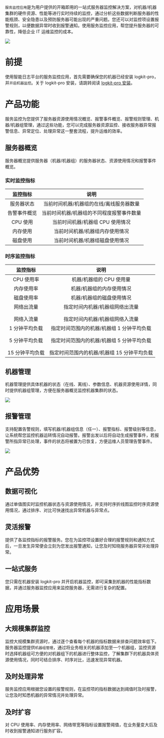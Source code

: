 `服务监控应用`是为用户提供的开箱即用的一站式服务器监控解决方案，对机器/机器集群的硬件资源、性能等进行实时持续的监控，通过分析这些数据判断服务器的性能瓶颈、安全隐患以及预防服务器可能出现的严重问题。您还可以对监控项设置报警规则，以便数据异常时收到报警通知。使用服务监控应用，帮您提升服务器的可靠性，降低企业 IT 运维监控的成本。

![](https://pandora-kibana.qiniu.com/service_monitoring/service-monitor2.png)

# **前提**

使用智能日志平台的服务监控应用，首先需要确保您的机器已经安装 logkit-pro，并`开启机器监控`。关于 logkit-pro 安装，请跳转阅读 [logkit-pro 安装](/insight/manual/4682/logkit-pro-install)。

# **产品功能**

服务监控为您提供了服务器资源使用情况概览、报警事件概览、报警规则管理、机器/机器组管理，通过这些功能，您可以完成服务器资源监控、接收服务器异常报警信息、异常定位、处理异常这一整套流程，提升运维的效率。

## **服务器概览**

服务器概览提供服务器（机器/机器组）的服务器状态、资源使用情况和报警事件概览。

### **实时监控指标**

|监控指标|说明|
| :------: | :------: |
|服务器状态|当前时间机器/机器组的在线/离线服务器数量|
|告警事件概览|当前时间机器/机器组的不同程度报警事件数量|
|CPU 使用|当前时间机器/机器组 CPU 使用情况|
|内存使用|当前时间机器/机器组内存使用情况|
|磁盘使用|当前时间机器/机器组磁盘使用情况|

### **时序监控指标**

|监控指标|说明|
| :------: | :------: |
|CPU 使用率|机器/机器组的 CPU 使用量|
|内存使用率|机器/机器组的内存使用情况|
|磁盘使用率|机器/机器组的磁盘使用情况|
|网络出流量</p>网络入流量|指定时间内机器/机器组网络出流量</p>指定时间内机器/机器组网络入流量|
|1 分钟平均负载</p>5 分钟平均负载</p>15 分钟平均负载|指定时间范围内的机器/机器组 1 分钟平均负载</p>指定时间范围内的机器/机器组 5 分钟平均负载</p>指定时间范围内的机器/机器组 15 分钟平均负载|

## **机器管理**

机器管理提供具体机器的状态（在线、离线）、参数信息、机器资源使用详情，同时提供机器组管理，方便在服务器概览监控机器集群的状态。

![](https://pandora-kibana.qiniu.com/service_monitoring/machine_detail1.png)

## **报警管理**

支持配置告警规则，填写机器/机器组信息（任一）、报警指标、报警级别等信息，让系统帮您监控机器运转情况自动报警。报警出发以后将自动生成报警事件，若报警所指异常已处理，事件的状态将被置为已恢复，方便运维人员管理告警事件。

![](https://pandora-kibana.qiniu.com/service_monitoring/alert_management1.png)

# **产品优势**

## **数据可视化**

通过单值图实时监控机器状态与资源使用情况，并支持时序折线图监控时序资源使用情况，通过排序、对比可快速找出异常机器与异常点。

## **灵活报警**

提供了各监控指标的报警服务。您在为监控项设置好合理的报警规则和通知方式后，一旦发生异常便会立刻为您发出报警通知，让您及时知晓服务器异常并处理异常。

## **一站式服务**

您只需在机器安装 logkit-pro 并开启机器监控，即可采集到机器的性能指标数据，并通过服务器监控应用来监控服务器，无需进行复杂的配置。

# **应用场景**

## **大规模集群监控**

监控大规模集群资源时，通过逐个查看每个机器的指标数据来排查问题效率低下。服务器监控提供`机器组管理`，通过将业务相关的机器添加至一个机器组，监控资源时选择机器组可方便的对机器组下的机器进行整体监控，了解集群下的机器具体资源使用情况，同时可结合排序、时序对比，迅速发现异常机器。

## **及时处理异常**

服务监控应用根据您设置的报警规则，在监控项的指标数据达到阈值时及时报警，让您及时知悉机器的异常情况并处理异常。

## **及时扩容**

对 CPU 使用率、内存使用率、网络带宽等指标设置报警阈值，在业务量变大后及时收到报警通知进行服务扩容。
